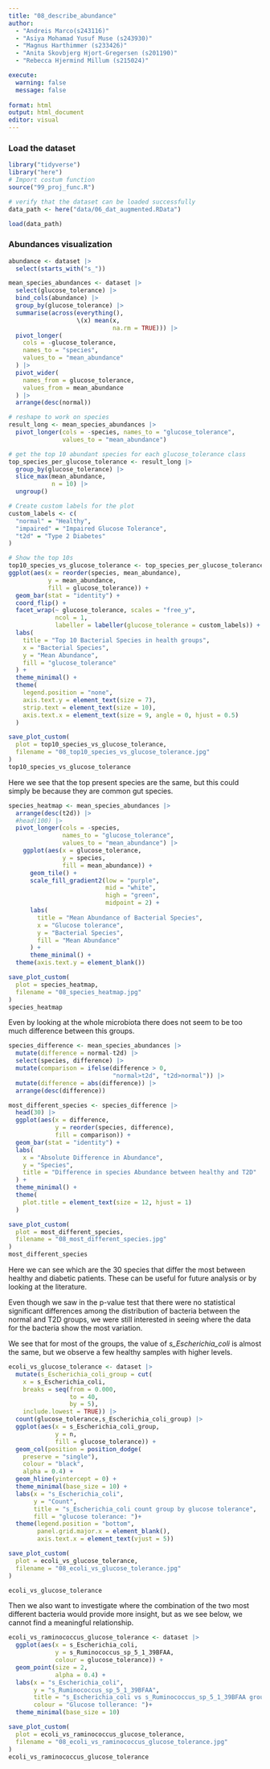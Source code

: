 ```yaml
---
title: "08_describe_abundance"
author: 
  - "Andreis Marco(s243116)" 
  - "Asiya Mohamad Yusuf Muse (s243930)"
  - "Magnus Harthimmer (s233426)"  
  - "Anita Skovbjerg Hjort-Gregersen (s201190)"
  - "Rebecca Hjermind Millum (s215024)"

execute:
  warning: false
  message: false
 
format: html
output: html_document
editor: visual
---
```


### Load the dataset

```r
library("tidyverse")
library("here")
# Import costum function
source("99_proj_func.R")
```

```r
# verify that the dataset can be loaded successfully
data_path <- here("data/06_dat_augmented.RData")

load(data_path)
```

### Abundances visualization

```r
abundance <- dataset |> 
  select(starts_with("s_"))

mean_species_abundances <- dataset |> 
  select(glucose_tolerance) |> 
  bind_cols(abundance) |> 
  group_by(glucose_tolerance) |> 
  summarise(across(everything(),
                   \(x) mean(x,
                             na.rm = TRUE))) |>
  pivot_longer(
    cols = -glucose_tolerance,
    names_to = "species", 
    values_to = "mean_abundance"
  ) |> 
  pivot_wider(
    names_from = glucose_tolerance,
    values_from = mean_abundance
  ) |> 
  arrange(desc(normal))
```

```r
# reshape to work on species
result_long <- mean_species_abundances |> 
  pivot_longer(cols = -species, names_to = "glucose_tolerance",
               values_to = "mean_abundance")

# get the top 10 abundant species for each glucose_tolerance class
top_species_per_glucose_tolerance <- result_long |> 
  group_by(glucose_tolerance) |> 
  slice_max(mean_abundance,
            n = 10) |> 
  ungroup()

# Create custom labels for the plot
custom_labels <- c(
  "normal" = "Healthy",
  "impaired" = "Impaired Glucose Tolerance",
  "t2d" = "Type 2 Diabetes"
)

# Show the top 10s
top10_species_vs_glucose_tolerance <- top_species_per_glucose_tolerance |> 
ggplot(aes(x = reorder(species, mean_abundance),
           y = mean_abundance,
           fill = glucose_tolerance)) +
  geom_bar(stat = "identity") +
  coord_flip() +
  facet_wrap(~ glucose_tolerance, scales = "free_y",
             ncol = 1,
             labeller = labeller(glucose_tolerance = custom_labels)) +  
  labs(
    title = "Top 10 Bacterial Species in health groups",
    x = "Bacterial Species",
    y = "Mean Abundance",
    fill = "glucose_tolerance"
  ) +
  theme_minimal() +
  theme(
    legend.position = "none",
    axis.text.y = element_text(size = 7),
    strip.text = element_text(size = 10),
    axis.text.x = element_text(size = 9, angle = 0, hjust = 0.5) 
  )

save_plot_custom(
  plot = top10_species_vs_glucose_tolerance,
  filename = "08_top10_species_vs_glucose_tolerance.jpg"
)
top10_species_vs_glucose_tolerance
```

Here we see that the top present species are the same, but this could simply be because they are common gut species.

```r
species_heatmap <- mean_species_abundances |> 
  arrange(desc(t2d)) |>
  #head(100) |> 
  pivot_longer(cols = -species,
               names_to = "glucose_tolerance",
               values_to = "mean_abundance") |> 
    ggplot(aes(x = glucose_tolerance,
               y = species,
               fill = mean_abundance)) +
      geom_tile() +
      scale_fill_gradient2(low = "purple",
                           mid = "white",
                           high = "green",
                           midpoint = 2) + 
      labs(
        title = "Mean Abundance of Bacterial Species",
        x = "Glucose tolerance",
        y = "Bacterial Species",
        fill = "Mean Abundance"
      ) +
      theme_minimal() +
  theme(axis.text.y = element_blank())

save_plot_custom(
  plot = species_heatmap,
  filename = "08_species_heatmap.jpg"
)
species_heatmap
```

Even by looking at the whole microbiota there does not seem to be too much difference between this groups.

```r
species_difference <- mean_species_abundances |> 
  mutate(difference = normal-t2d) |> 
  select(species, difference) |> 
  mutate(comparison = ifelse(difference > 0,
                             "normal>t2d", "t2d>normal")) |> 
  mutate(difference = abs(difference)) |> 
  arrange(desc(difference))
```

```r
most_different_species <- species_difference |> 
  head(30) |> 
  ggplot(aes(x = difference,
             y = reorder(species, difference),
             fill = comparison)) + 
  geom_bar(stat = "identity") + 
  labs(
    x = "Absolute Difference in Abundance",
    y = "Species",
    title = "Difference in species Abundance between healthy and T2D"
  ) +
  theme_minimal() +
  theme(
    plot.title = element_text(size = 12, hjust = 1)
  )

save_plot_custom(
  plot = most_different_species,
  filename = "08_most_different_species.jpg"
)
most_different_species
```

Here we can see which are the 30 species that differ the most between healthy and diabetic patients. These can be useful for future analysis or by looking at the literature.

Even though we saw in the p-value test that there were no statistical significant differences among the distribution of bacteria between the normal and T2D groups, we were still interested in seeing where the data for the bacteria show the most variation.

We see that for most of the groups, the value of *s_Escherichia_coli* is almost the same, but we observe a few healthy samples with higher levels.

```r
ecoli_vs_glucose_tolerance <- dataset |> 
  mutate(s_Escherichia_coli_group = cut(
    x = s_Escherichia_coli,
    breaks = seq(from = 0.000,
                 to = 40,
                 by = 5),
    include.lowest = TRUE)) |> 
  count(glucose_tolerance,s_Escherichia_coli_group) |> 
  ggplot(aes(x = s_Escherichia_coli_group,
             y = n,
             fill = glucose_tolerance)) +
  geom_col(position = position_dodge(
    preserve = "single"),
    colour = "black",
    alpha = 0.4) +
  geom_hline(yintercept = 0) +
  theme_minimal(base_size = 10) +
  labs(x = "s_Escherichia_coli",
       y = "Count",
       title = "s_Escherichia_coli count group by glucose tolerance",
       fill = "glucose tolerance: ")+
  theme(legend.position = "bottom",
        panel.grid.major.x = element_blank(),
        axis.text.x = element_text(vjust = 5))

save_plot_custom(
  plot = ecoli_vs_glucose_tolerance,
  filename = "08_ecoli_vs_glucose_tolerance.jpg"
)

ecoli_vs_glucose_tolerance
```

Then we also want to investigate where the combination of the two most different bacteria would provide more insight, but as we see below, we cannot find a meaningful relationship.

```r
ecoli_vs_raminococcus_glucose_tolerance <- dataset |>
  ggplot(aes(x = s_Escherichia_coli,
             y = s_Ruminococcus_sp_5_1_39BFAA,
             colour = glucose_tolerance)) +
  geom_point(size = 2,
             alpha = 0.4) +
  labs(x = "s_Escherichia_coli",
       y = "s_Ruminococcus_sp_5_1_39BFAA",
       title = "s_Escherichia_coli vs s_Ruminococcus_sp_5_1_39BFAA groupt by glucose tolerance",
       colour = "Glucose tollerance: ")+
  theme_minimal(base_size = 10)

save_plot_custom(
  plot = ecoli_vs_raminococcus_glucose_tolerance,
  filename = "08_ecoli_vs_raminococcus_glucose_tolerance.jpg"
)
ecoli_vs_raminococcus_glucose_tolerance
```
